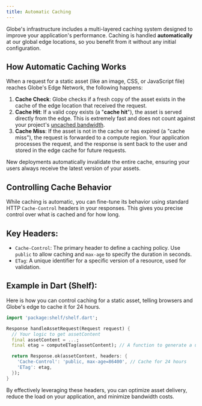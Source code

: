 ```yaml
---
title: Automatic Caching
---
```


Globe's infrastructure includes a multi-layered caching system designed to improve your application's performance. Caching is handled **automatically** at our global edge locations, so you benefit from it without any initial configuration.

## How Automatic Caching Works

When a request for a static asset (like an image, CSS, or JavaScript file) reaches Globe's Edge Network, the following happens:

1. **Cache Check**: Globe checks if a fresh copy of the asset exists in the cache of the edge location that received the request.
2. **Cache Hit**: If a valid copy exists (a "**cache hit**"), the asset is served directly from the edge. This is extremely fast and does not count against your project's [uncached bandwidth](/infrastructure/overview/resources-and-limits).
3. **Cache Miss**: If the asset is not in the cache or has expired (a "cache miss"), the request is forwarded to a compute region. Your application processes the request, and the response is sent back to the user and stored in the edge cache for future requests.

New deployments automatically invalidate the entire cache, ensuring your users always receive the latest version of your assets.

## Controlling Cache Behavior

While caching is automatic, you can fine-tune its behavior using standard HTTP `Cache-Control` headers in your responses. This gives you precise control over what is cached and for how long.

## Key Headers:

- `Cache-Control`: The primary header to define a caching policy. Use `public` to allow caching and `max-age` to specify the duration in seconds.
- `ETag`: A unique identifier for a specific version of a resource, used for validation.

## Example in Dart (Shelf):

Here is how you can control caching for a static asset, telling browsers and Globe's edge to cache it for 24 hours.

```dart
import 'package:shelf/shelf.dart';

Response handleAssetRequest(Request request) {
  // Your logic to get assetContent
  final assetContent = ...;
  final etag = computeETag(assetContent); // A function to generate a unique hash

  return Response.ok(assetContent, headers: {
    'Cache-Control': 'public, max-age=86400', // Cache for 24 hours
    'ETag': etag,
  });
}
```

By effectively leveraging these headers, you can optimize asset delivery, reduce the load on your application, and minimize bandwidth costs.
